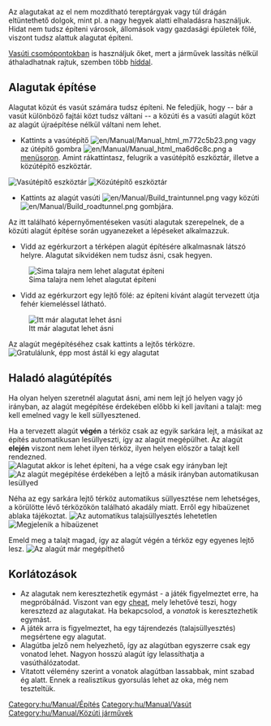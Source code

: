 {{hu/Manual/Tutorial/Oktatás}}
Az alagutakat az el nem mozdítható tereptárgyak vagy túl drágán eltüntethető dolgok, mint pl. a nagy hegyek alatti elhaladásra használjuk.
Hidat nem tudsz építeni városok, állomások vagy gazdasági épületek fölé, viszont tudsz alattuk alagutat építeni.

[[hu/Community/Junctionary/Main Page|Vasúti csomópontokban]] is használjuk őket, mert a járművek lassítás nélkül áthaladhatnak rajtuk, szemben több [[hu/Manual/Hidak|híddal]].

==Alagutak építése==
Alagutat közút és vasút számára tudsz építeni. Ne feledjük, hogy -- bár a vasút különböző fajtái közt tudsz váltani --  a közúti és a vasúti alagút közt az alagút újraépítése nélkül váltani nem lehet.

*Kattints a vasútépítő [[File:en/Manual/Manual html m772c5b23.png]] vagy az útépítő gombra [[File:en/Manual/Manual html ma6d6c8c.png]] a [[hu/Manual/Felhasználói felület#a-menusor|menüsoron]]. Amint rákattintasz, felugrik a vasútépítő eszköztár, illetve a közútépítő eszköztár.
[[File:hu/Manual/Railroad Construction.png|none|frame|Vasútépítő eszköztár]]
[[File:hu/Manual/Road construction.png|none|frame|Közútépítő eszköztár]]

*Kattints az alagút vasúti [[File:en/Manual/Build traintunnel.png]] vagy közúti [[File:en/Manual/Build roadtunnel.png]] gombjára.

Az itt található képernyőmentéseken vasúti alagutak szerepelnek, de a közúti alagút építése során ugyanezeket a lépéseket alkalmazzuk.

*Vidd az egérkurzort a térképen alagút építésére alkalmasnak látszó helyre. Alagutat síkvidéken nem tudsz ásni, csak hegyen.
[[File:en/Manual/Tunnel try.png|none|frame|Sima talajra nem lehet alagutat építeni]]

*Vidd az egérkurzort egy lejtő fölé: az építeni kívánt alagút tervezett útja fehér kiemeléssel látható.
[[File:en/Manual/Tunnel prepare first.png|none|frame|Itt már alagutat lehet ásni]]

Az alagút megépítéséhez csak kattints a lejtős térközre.
[[File:en/Manual/Tunnel built first.png|none|frame|Gratulálunk, épp most ástál ki egy alagutat]]

==Haladó alagútépítés==
Ha olyan helyen szeretnél alagutat ásni, ami nem lejt jó helyen vagy jó irányban, az alagút megépítése érdekében előbb ki kell javítani a talajt: meg kell emelned vagy le kell süllyesztened.

Ha a tervezett alagút '''végén''' a térköz csak az egyik sarkára lejt, a másikat az építés automatikusan lesüllyeszti, így az alagút megépülhet. Az alagút '''elején''' viszont nem lehet ilyen térköz, ilyen helyen először a talajt kell rendezned.
[[File:en/Manual/Tunnel prepare second.png|none|frame|Alagutat akkor is lehet építeni, ha a vége csak egy irányban lejt]]
[[File:en/Manual/Tunnel built second.png|none|frame|Az alagút megépítése érdekében a lejtő a másik irányban automatikusan lesüllyed]]

Néha az egy sarkára lejtő térköz automatikus süllyesztése nem lehetséges, a körülötte lévő térközökön található akadály miatt. Erről egy hibaüzenet ablaka tájékoztat.
[[File:en/Manual/Tunnel terraform third.png|none|frame|Az automatikus talajsüllyesztés lehetetlen]]
[[File:en/Manual/Tunnel error third.png|none|frame|Megjelenik a hibaüzenet]]

Emeld meg a talajt magad, így az alagút végén a térköz egy egyenes lejtő lesz.
[[File:en/Manual/Tunnel prepare third.png|none|frame|Az alagút már megépíthető]]

==Korlátozások==
* Az alagutak nem keresztezhetik egymást - a játék figyelmeztet erre, ha megpróbálnád. Viszont van egy [[en/Archive/Manual/Crossing tunnels|cheat]], mely lehetővé teszi, hogy keresztezd az alagutakat. Ha bekapcsolod, a ''vonatok'' is keresztezhetik egymást.
* A játék arra is figyelmeztet, ha egy tájrendezés (talajsüllyesztés) megsértene egy alagutat.
* Alagútba jelző nem helyezhető, így az alagútban egyszerre csak egy vonatod lehet. Nagyon hosszú alagút így  lelassíthatja a vasúthálózatodat.
* Vitatott vélemény szerint a vonatok alagútban lassabbak, mint szabad ég alatt. Ennek a realisztikus gyorsulás lehet az oka, még nem teszteltük.

[[Category:hu/Manual/Építés]]
[[Category:hu/Manual/Vasút]]
[[Category:hu/Manual/Közúti járművek]]